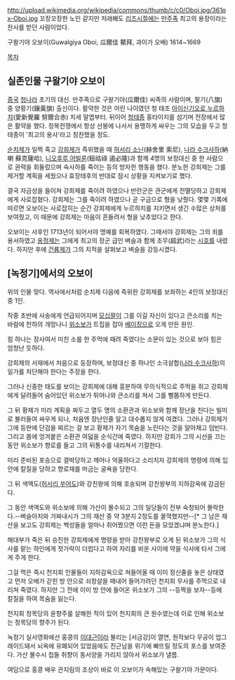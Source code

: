 http://upload.wikimedia.org/wikipedia/commons/thumb/c/c0/Oboi.jpg/361px-Oboi.jpg
꼬장꼬장한 노인 같지만 저래봬도 [[리즈시절]]에는 [[만주]]족 최고의 용장이라는 찬사를 받던 사람이었다.

구왈기야 오보이(Guwalgiya Oboi, 瓜爾佳 鰲拜, 과이가 오배)
1614~1669

[[목차]]
== 실존인물 구왈기야 오보이 ==
[[중국]] [[청]]나라 초기의 대신. 만주족으로 구왈기야(瓜爾佳) 씨족의 사람이며, 팔기(八旗) 중 양황기(鑲黃旗) 출신이다. 활약한 것은 어린 나이였던 청 태조 [[아이신기오로 누르하치]](愛新覺羅 努爾合赤) 치세 말엽부터. 뒤이어 [[청태종]] 홍타이지를 섬기며 전장에서 많은 활약을 했다. 정복전쟁에서 항상 선봉에 나서서 용맹하게 싸우는 그의 모습을 두고 청태종이 '최고의 용사'라고 칭찬했을 정도.

[[순치제]]가 일찍 죽고 [[강희제]]가 즉위했을 때 [[허서리 소닌]](赫舍里 索尼), [[나라 수크사하]](納喇 蘇克薩哈), [[니오후루 어빌룬]](鈕祜祿 遏必隆)과 함께 4명의 보정대신 중 한 사람으로 권력을 휘둘렀으며 숙사하를 죽이는 등의 방자한 행동을 했다. 분노한 강희제는 그를 제거할 계획을 세웠으나 효장태후의 반대로 잠시 상황을 지켜보기로 했다.

결국 자금성을 들이쳐 강희제를 죽이려 하였으나 반란군은 관군에게 전멸당하고 강희제에게 사로잡혔다. 강희제는 그를 죽이려 하였으나 곧 구금으로 형을 낮췄다. 몇몇 기록에 따르면 오보이는 사로잡히는 순간 강희제에게 누르하치를 지키면서 생긴 수많은 상처를 보여줬고, 이 때문에 강희제는 마음이 흔들려서 형을 낮추었다고 한다.

오보이는 사후인 1713년이 되어서야 명예를 회복하였다. 그때서야 강희제는 그의 죄를 용서하였고 [[옹정제]]는 그에게 최고의 장군 급인 벼슬과 함께 초무(超武)라는 [[시호]]를 내렸다. 하지만 후에 [[건륭제]]가 그의 치적을 살펴보고 벼슬을 강등시켰다.

== [녹정기]에서의 오보이 ==
위의 인물 맞다. 역사에서처럼 순치제 다음에 즉위한 강희제를 보좌하는 4인의 보정대신 중 1인.

작중 초반에 사송에게 언급되어지며 [[모십팔]]이 그를 이길 자신이 있다고 큰소리를 치는 바람에 천하의 개망나니 [[위소보]]가 트집을 잡아 [[베이징]]으로 오게 만든 원인.

힘 하나는 장사여서 미친 소를 한 주먹에 때려 죽였다는 소문이 있는 것으로 보아 힘은 엄청난 듯하다.

강희제의 서재에서 처음으로 등장하며, 보정대신 중 하나인 소극살합([[나라 수크사하]])의 일가를 처단해야 한다는 주장을 한다.

그러나 신중한 태도를 보이는 강희제에 대해 흥분하여 무의식적으로 주먹을 쥐고 강희제에게 달려들어 숨어있던 위소보가 튀어나와 큰소리를 쳐서 그를 뻘쭘하게 만든다.

그 뒤 황제가 미리 계획을 짜두고 열두 명의 소환관과 위소보와 함께 장난을 친다는 빌미로 불러들여 싸우게 되나, 처음엔 장난인줄 알고 대수롭지 않게 여겼다. 그러나 강희제가 그에 등판에 단검을 찌르는 걸 보고 황제가 자기 목숨을 노린다는 것을 알아채고 덤빈다. 그리고 몸에 엉겨붙은 소환관 여덟을 순식간에 죽였다. 하지만 강희가 그의 시선을 끄는 동안 위소보가 향로를 들고 그의 뒤통수를 내리쳐서 기절한다.

미리 준비된 포승으로 결박당하고 깨어나 억울하다고 소리치자 강희제의 명령에 의해 입 안에 칼질을 당하고 향로재를 머금는 굴욕을 당한다.

그 뒤 색액도([[허서리 쑤어도]])와 강친왕에 의해 호송되며 강친왕부의 지하감옥에 감금된다.

그 동안 색액도와 위소보에 의해 가산이 몰수되고 그의 일당들이 전부 숙청되어 몰락한다.--벼슬아치와 가짜내시가 그의 재산 중 약 3분지 2정도를 꿀꺽했지만--[* 그 남은 재산을 보고도 강희제는 백성들을 얼마나 쥐어짰으면 이런 돈을 모았겠냐며 분노한다.]

해대부가 죽은 뒤 승진한 강희제에게 명령을 받아 강친왕부로 오게 된 위소보가 그의 식사를 맡는 하인에게 젓가락이 더럽다고 하여 자리를 비운 사이에 약을 식사에 타서 그에게 주게 한다.

그걸 먹은 즉시 천지회 인물들이 지하감옥으로 쳐들어올 때 이미 정신줄을 놓은 상태였고 먼저 오배가 갇힌 방 안으로 쇠창살을 떼내어 들어가려던 천지회 무사를 주먹으로 내리쳐 죽였다. 하지만 그 전에 이미 방 안에 들어온 위소보가 그의 --등짝을 보자--등에 칼질을 하여 목숨을 잃는다.

천지회 청목당의 윤향주를 살해한 적이 있어 천지회의 큰 원수였는데 이로 인해 위소보는 청목당의 향주가 된다.

녹정기 실사영화에선 홍콩의 [[이대근]]이라 불리는 [서금강]이 열연, 원작보다 무공이 업그레이드돼서 뇌옥에 유폐되어 있었음에도 진근남을 위기에 빠뜨릴 정도의 포스를 보여준다. 가산 몰수시 첩들 취향이 동서양을 가리지 않아서 위소보가 낼름.

여담으로 홍콩 배우 관지림의 조상이 바로 이 오보이가 속해있는 구왈기야 가문이다.
